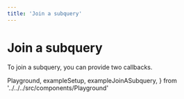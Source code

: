 ```yaml
---
title: 'Join a subquery'
---
```


# Join a subquery

To join a subquery, you can provide two callbacks.

  Playground,
  exampleSetup,
  exampleJoinASubquery,
} from '../../../src/components/Playground'

<Playground code={exampleJoinASubquery} setupCode={exampleSetup} />
